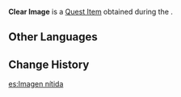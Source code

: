 {{Item Infobox
|id           = 100852
|image        = Item Picture.png
|type         = Quest Items
|description  = An image showing the state of the storage devices within the [[Mikage Furnace]]. Who knows what [[Xavier]] can glean from it...
|source1      = Obtained during [[Tatara Tales (Quest)|Tatara Tales]]
}}
'''Clear Image''' is a [[Quest Item]] obtained during the {{Quest|Tatara Tales (Quest)}}.

==Other Languages==
{{Other Languages
|default_hidden = 1
|en      = Clear Image
|zhs     = 清晰的记录画片
|zhs_rm  = Qīngxī de Jìlù Huàpiàn
|zht     = 清晰的紀錄畫片
|zht_rm  = Qīngxī de Jìlù Huàpiàn
|ja      = はっきりと映った記録写真
|ja_rm   = Hakkiri to Utta Kiroku Shashin
|ko      = 선명한 기록 사진
|es      = Imagen nítida
|fr      = Image nette
|ru      = Отчётливое изображение
|th      = รูปภาพที่มีรายละเอียดชัดเจน
|th_rm   = Rup Phap thi Mi Rai La'iat Chatchen
|vi      = Hình Ảnh Rõ Ràng
|de      = Klares Bild
|id      = Gambar Jernih
|pt      = Imagem Nítida
|tr      = Net Görüntü
|it      = Immagine nitida
}}

==Change History==
{{Change History|2.0}}

[[es:Imagen nítida]]
